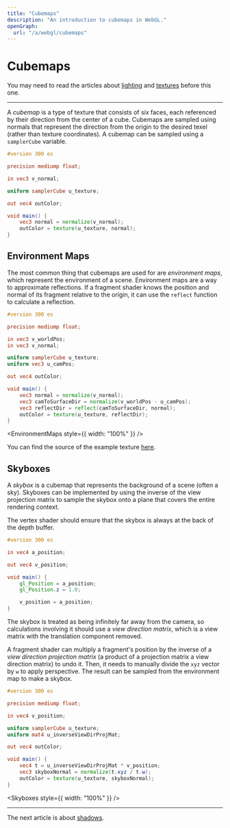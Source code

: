 ```yaml
---
title: "Cubemaps"
description: "An introduction to cubemaps in WebGL."
openGraph:
  url: "/a/webgl/cubemaps"
---
```



# Cubemaps

You may need to read the articles about [lighting](/a/webgl/lighting) and [textures](/a/webgl/textures) before this one.

---

A _cubemap_ is a type of texture that consists of six faces, each referenced by their direction from the center of a cube. Cubemaps are sampled using normals that represent the direction from the origin to the desired texel (rather than texture coordinates). A cubemap can be sampled using a `samplerCube` variable.

```glsl
#version 300 es

precision mediump float;

in vec3 v_normal;

uniform samplerCube u_texture;

out vec4 outColor;

void main() {
	vec3 normal = normalize(v_normal);
	outColor = texture(u_texture, normal);
}
```

## Environment Maps

The most common thing that cubemaps are used for are _environment maps_, which represent the environment of a scene. Environment maps are a way to approximate reflections. If a fragment shader knows the position and normal of its fragment relative to the origin, it can use the `reflect` function to calculate a reflection.

```glsl
#version 300 es

precision mediump float;

in vec3 v_worldPos;
in vec3 v_normal;

uniform samplerCube u_texture;
uniform vec3 u_camPos;

out vec4 outColor;

void main() {
	vec3 normal = normalize(v_normal);
	vec3 camToSurfaceDir = normalize(v_worldPos - u_camPos);
	vec3 reflectDir = reflect(camToSurfaceDir, normal);
	outColor = texture(u_texture, reflectDir);
}
```

<EnvironmentMaps style={{ width: "100%" }} />

You can find the source of the example texture [here](https://polyhaven.com/a/leadenhall_market).

## Skyboxes

A _skybox_ is a cubemap that represents the background of a scene (often a sky). Skyboxes can be implemented by using the inverse of the view projection matrix to sample the skybox onto a plane that covers the entire rendering context.

The vertex shader should ensure that the skybox is always at the back of the depth buffer.

```glsl
#version 300 es

in vec4 a_position;

out vec4 v_position;

void main() {
	gl_Position = a_position;
	gl_Position.z = 1.0;

	v_position = a_position;
}
```

The skybox is treated as being infinitely far away from the camera, so calculations involving it should use a _view direction matrix_, which is a view matrix with the translation component removed.

A fragment shader can multiply a fragment's position by the inverse of a _view direction projection matrix_ (a product of a projection matrix a view direction matrix) to undo it. Then, it needs to manually divide the `xyz` vector by `w` to apply perspective. The result can be sampled from the environment map to make a skybox.

```glsl
#version 300 es

precision mediump float;

in vec4 v_position;

uniform samplerCube u_texture;
uniform mat4 u_inverseViewDirProjMat;

out vec4 outColor;

void main() {
	vec4 t = u_inverseViewDirProjMat * v_position;
	vec3 skyboxNormal = normalize(t.xyz / t.w);
	outColor = texture(u_texture, skyboxNormal);
}
```

<Skyboxes style={{ width: "100%" }} />

---

The next article is about [shadows](/a/webgl/shadows).
